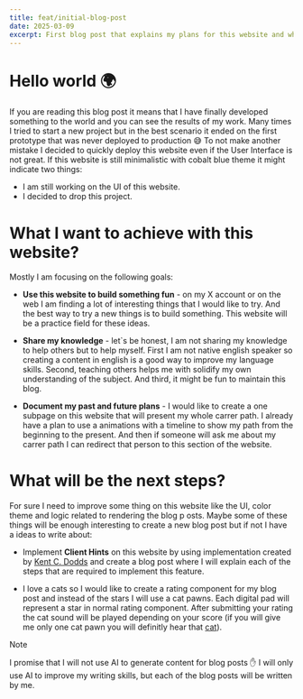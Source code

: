 ```yaml
---
title: feat/initial-blog-post
date: 2025-03-09
excerpt: First blog post that explains my plans for this website and what you can expect in the future.
---
```


# Hello world 🌍

If you are reading this blog post it means that I have finally developed something to the world and you can see the results of my work. Many times I tried to start a new project but in the best scenario it ended on the first prototype that was never deployed to production 😅 To not make another mistake I decided to quickly deploy this website even if the User Interface is not great. If this website is still minimalistic with cobalt blue theme it might indicate two things:

- I am still working on the UI of this website.
- I decided to drop this project.

# What I want to achieve with this website?

Mostly I am focusing on the following goals:

- **Use this website to build something fun** - on my X account or on the web I am finding a lot of interesting things that I would like to try. And the best way to try a new things is to build something. This website will be a practice field for these ideas.

- **Share my knowledge** - let`s be honest, I am not sharing my knowledge to help others but to help myself. First I am not native english speaker so creating a content in english is a good way to improve my language skills. Second, teaching others helps me with solidify my own understanding of the subject. And third, it might be fun to maintain this blog.

- **Document my past and future plans** - I would like to create a one subpage on this website that will present my whole carrer path. I already have a plan to use a animations with a timeline to show my path from the beginning to the present. And then if someone will ask me about my carrer path I can redirect that person to this section of the website.

# What will be the next steps?

For sure I need to improve some thing on this website like the UI, color theme and logic related to rendering the blog p osts. Maybe some of these things will be enough interesting to create a new blog post but if not I have a ideas to write about:

- Implement **Client Hints** on this website by using implementation created by [Kent C. Dodds](https://github.com/epicweb-dev/client-hints) and create a blog post where I will explain each of the steps that are required to implement this feature.

- I love a cats so I would like to create a rating component for my blog post and instead of the stars I will use a cat pawns. Each digital pad will represent a star in normal rating component. After submitting your rating the cat sound will be played depending on your score (if you will give me only one cat pawn you will definitly hear that [cat](https://www.youtube.com/watch?v=OqH9RoUNG24&t=79s)).

> [!NOTE]
> I promise that I will not use AI to generate content for blog posts ✋ I will only use AI to improve my writing skills, but each of the blog posts will be written by me.
